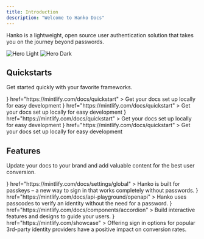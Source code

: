```yaml
---
title: Introduction
description: "Welcome to Hanko Docs"
---
```


Hanko is a lightweight, open source user authentication solution that takes you on the journey beyond passwords.

<img
  className="block dark:hidden"
  src="/images/hero-light.svg"
  alt="Hero Light"
/>
<img
  className="hidden dark:block"
  src="/images/hero-dark.svg"
  alt="Hero Dark"
/>

## Quickstarts

Get started quickly with your favorite frameworks.

<CardGroup cols={2}>
  <Card
    title="Next.js"
    icon={
      <svg
        xmlns="http://www.w3.org/2000/svg"
        className="icon icon-tabler icon-tabler-brand-nextjs"
        width="30"
        height="30"
        viewBox="0 0 30 30"
        strokeWidth="2"
        stroke="currentColor"
        fill="none"
        strokeLinecap="round"
        strokeLinejoin="round"
      >
        <path stroke="none" d="M0 0h24v24H0z" fill="none"></path>
        <path d="M9 15v-6l7.745 10.65a9 9 0 1 1 2.255 -1.993"></path>
        <path d="M15 12v-3"></path>
      </svg>
    }
    href="https://mintlify.com/docs/quickstart"
  >
    Get your docs set up locally for easy development
  </Card>
  <Card
    title="React"
    icon={
      <svg
        xmlns="http://www.w3.org/2000/svg"
        className="icon icon-tabler icon-tabler-brand-react"
        width="30"
        height="30"
        viewBox="0 0 30 30"
        strokeWidth="2"
        stroke="currentColor"
        fill="none"
        strokeLinecap="round"
        strokeLinejoin="round"
      >
        <path stroke="none" d="M0 0h24v24H0z" fill="none"></path>
        <path d="M6.306 8.711c-2.602 .723 -4.306 1.926 -4.306 3.289c0 2.21 4.477 4 10 4c.773 0 1.526 -.035 2.248 -.102"></path>
        <path d="M17.692 15.289c2.603 -.722 4.308 -1.926 4.308 -3.289c0 -2.21 -4.477 -4 -10 -4c-.773 0 -1.526 .035 -2.25 .102"></path>
        <path d="M6.305 15.287c-.676 2.615 -.485 4.693 .695 5.373c1.913 1.105 5.703 -1.877 8.464 -6.66c.387 -.67 .733 -1.339 1.036 -2"></path>
        <path d="M17.694 8.716c.677 -2.616 .487 -4.696 -.694 -5.376c-1.913 -1.105 -5.703 1.877 -8.464 6.66c-.387 .67 -.733 1.34 -1.037 2"></path>
        <path d="M12 5.424c-1.925 -1.892 -3.82 -2.766 -5 -2.084c-1.913 1.104 -1.226 5.877 1.536 10.66c.386 .67 .793 1.304 1.212 1.896"></path>
        <path d="M12 18.574c1.926 1.893 3.821 2.768 5 2.086c1.913 -1.104 1.226 -5.877 -1.536 -10.66c-.375 -.65 -.78 -1.283 -1.212 -1.897"></path>
        <path d="M11.5 12.866a1 1 0 1 0 1 -1.732a1 1 0 0 0 -1 1.732z"></path>
      </svg>
    }
    href="https://mintlify.com/docs/quickstart"
  >
    Get your docs set up locally for easy development
  </Card>
  <Card
    title="Nuxt"
    icon={
      <svg
        xmlns="http://www.w3.org/2000/svg"
        className="icon icon-tabler icon-tabler-brand-nuxt"
        width="30"
        height="30"
        viewBox="0 0 30 30"
        strokeWidth="2"
        stroke="currentColor"
        fill="none"
        strokeLinecap="round"
        strokeLinejoin="round"
      >
        <path stroke="none" d="M0 0h24v24H0z" fill="none"></path>
        <path d="M12.146 8.583l-1.3 -2.09a1.046 1.046 0 0 0 -1.786 .017l-5.91 9.908a1.046 1.046 0 0 0 .897 1.582h3.913"></path>
        <path d="M20.043 18c.743 0 1.201 -.843 .82 -1.505l-4.044 -7.013a.936 .936 0 0 0 -1.638 0l-4.043 7.013c-.382 .662 .076 1.505 .819 1.505h8.086z"></path>
      </svg>
    }
    href="https://mintlify.com/docs/quickstart"
  >
    Get your docs set up locally for easy development
  </Card>
  <Card
    title="Svelte"
    icon={
      <svg
        xmlns="http://www.w3.org/2000/svg"
        className="icon icon-tabler icon-tabler-brand-svelte"
        width="30"
        height="30"
        viewBox="0 0 30 30"
        strokeWidth="2"
        stroke="currentColor"
        fill="none"
        strokeLinecap="round"
        strokeLinejoin="round"
      >
        <path stroke="none" d="M0 0h24v24H0z" fill="none"></path>
        <path d="M15 8l-5 3l.821 -.495c1.86 -1.15 4.412 -.49 5.574 1.352a3.91 3.91 0 0 1 -1.264 5.42l-5.053 3.126c-1.86 1.151 -4.312 .591 -5.474 -1.251a3.91 3.91 0 0 1 1.263 -5.42l.26 -.16"></path>
        <path d="M8 17l5 -3l-.822 .496c-1.86 1.151 -4.411 .491 -5.574 -1.351a3.91 3.91 0 0 1 1.264 -5.42l5.054 -3.127c1.86 -1.15 4.311 -.59 5.474 1.252a3.91 3.91 0 0 1 -1.264 5.42l-.26 .16"></path>
      </svg>
    }
    href="https://mintlify.com/docs/quickstart"
  >
    Get your docs set up locally for easy development
  </Card>
</CardGroup>

## Features

Update your docs to your brand and add valuable content for the best user conversion.

<CardGroup cols={2}>
  <Card
    title="Passkeys"
    icon={
      <svg
        xmlns="http://www.w3.org/2000/svg"
        className="icon icon-tabler icon-tabler-circle-key"
        width="30"
        height="30"
        viewBox="0 0 30 30"
        strokeWidth="2"
        stroke="currentColor"
        fill="none"
        strokeLinecap="round"
        strokeLinejoin="round"
      >
        <path stroke="none" d="M0 0h24v24H0z" fill="none"></path>
        <path d="M14 10m-2 0a2 2 0 1 0 4 0a2 2 0 1 0 -4 0"></path>
        <path d="M21 12a9 9 0 1 1 -18 0a9 9 0 0 1 18 0z"></path>
        <path d="M12.5 11.5l-4 4l1.5 1.5"></path>
        <path d="M12 15l-1.5 -1.5"></path>
      </svg>
    }
    href="https://mintlify.com/docs/settings/global"
  >
    Hanko is built for passkeys – a new way to sign in that works completely
    without passwords.
  </Card>
  <Card
    title="Mobile App Biometrics"
    icon={
      <svg
        xmlns="http://www.w3.org/2000/svg"
        className="icon icon-tabler icon-tabler-login"
        width="30"
        height="30"
        viewBox="0 0 30 30"
        strokeWidth="2"
        stroke="currentColor"
        fill="none"
        strokeLinecap="round"
        strokeLinejoin="round"
      >
        <path stroke="none" d="M0 0h24v24H0z" fill="none"></path>
        <path d="M14 8v-2a2 2 0 0 0 -2 -2h-7a2 2 0 0 0 -2 2v12a2 2 0 0 0 2 2h7a2 2 0 0 0 2 -2v-2"></path>
        <path d="M20 12h-13l3 -3m0 6l-3 -3"></path>
      </svg>
    }
    href="https://mintlify.com/docs/api-playground/openapi"
  >
    Hanko uses passcodes to verify an identity without the need for a password.
  </Card>
  <Card
    title="Passcodes"
    icon={
      <svg
        xmlns="http://www.w3.org/2000/svg"
        className="icon icon-tabler icon-tabler-lock-code"
        width="30"
        height="30"
        viewBox="0 0 30 30"
        strokeWidth="2"
        stroke="currentColor"
        fill="none"
        strokeLinecap="round"
        strokeLinejoin="round"
      >
        <path stroke="none" d="M0 0h24v24H0z" fill="none"></path>
        <path d="M11.5 21h-4.5a2 2 0 0 1 -2 -2v-6a2 2 0 0 1 2 -2h10a2 2 0 0 1 2 2"></path>
        <path d="M11 16a1 1 0 1 0 2 0a1 1 0 0 0 -2 0"></path>
        <path d="M8 11v-4a4 4 0 1 1 8 0v4"></path>
        <path d="M20 21l2 -2l-2 -2"></path>
        <path d="M17 17l-2 2l2 2"></path>
      </svg>
    }
    href="https://mintlify.com/docs/components/accordion"
  >
    Build interactive features and designs to guide your users.
  </Card>
  <Card
    title="OAuth Login"
    icon={
      <svg
        xmlns="http://www.w3.org/2000/svg"
        className="icon icon-tabler icon-tabler-brand-google"
        width="30"
        height="30"
        viewBox="0 0 30 30"
        strokeWidth="2"
        stroke="currentColor"
        fill="none"
        strokeLinecap="round"
        strokeLinejoin="round"
      >
        <path stroke="none" d="M0 0h24v24H0z" fill="none"></path>
        <path d="M17.788 5.108a9 9 0 1 0 3.212 6.892h-8"></path>
      </svg>
    }
    href="https://mintlify.com/showcase"
  >
    Offering sign in options for popular 3rd-party identity providers have a
    positive impact on conversion rates.
  </Card>
</CardGroup>
